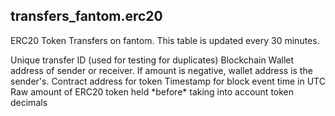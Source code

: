 ## transfers_fantom.erc20 
ERC20 Token Transfers on fantom. This table is updated every 30 minutes.

<ParamField path="unique_transfer_id">
Unique transfer ID (used for testing for duplicates)
</ParamField>
<ParamField path="blockchain">
Blockchain
</ParamField>
<ParamField path="wallet_address">
Wallet address of sender or receiver. If amount is negative, wallet address is the sender&#x27;s.
</ParamField>
<ParamField path="token_address">
Contract address for token
</ParamField>
<ParamField path="evt_block_time">
Timestamp for block event time in UTC
</ParamField>
<ParamField path="amount_raw">
Raw amount of ERC20 token held *before* taking into account token decimals
</ParamField>
